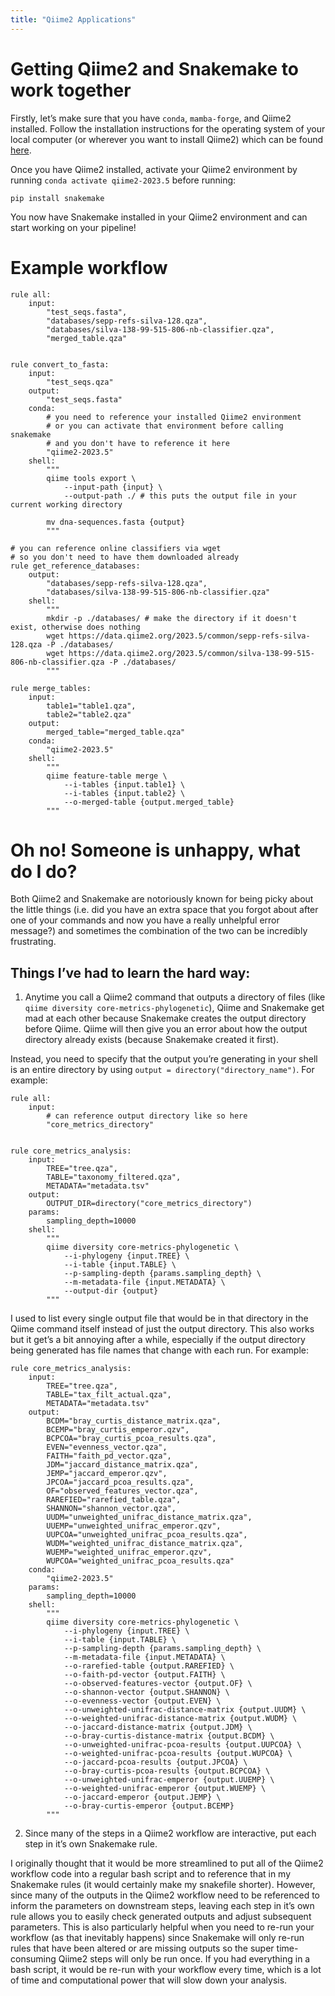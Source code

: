 ```yaml
---
title: "Qiime2 Applications"
---
```


# Getting Qiime2 and Snakemake to work together 
Firstly, let's make sure that you have `conda`, `mamba-forge`, and Qiime2 installed. Follow the installation instructions for the operating system of your local computer (or wherever you want to install Qiime2) which can be found [here](https://docs.qiime2.org/2023.5/install/native/).

Once you have Qiime2 installed, activate your Qiime2 environment by running `conda activate qiime2-2023.5` before running:

```
pip install snakemake
```

You now have Snakemake installed in your Qiime2 environment and can start working on your pipeline!

# Example workflow
```snakemake
rule all:
    input:
        "test_seqs.fasta",
        "databases/sepp-refs-silva-128.qza",
        "databases/silva-138-99-515-806-nb-classifier.qza",
        "merged_table.qza"


rule convert_to_fasta:
    input:
        "test_seqs.qza"
    output:
        "test_seqs.fasta"
    conda:
        # you need to reference your installed Qiime2 environment
        # or you can activate that environment before calling snakemake 
        # and you don't have to reference it here 
        "qiime2-2023.5"
    shell:
        """
        qiime tools export \
            --input-path {input} \
            --output-path ./ # this puts the output file in your current working directory
        
        mv dna-sequences.fasta {output}
        """ 

# you can reference online classifiers via wget 
# so you don't need to have them downloaded already
rule get_reference_databases:
    output:
        "databases/sepp-refs-silva-128.qza",
        "databases/silva-138-99-515-806-nb-classifier.qza"
    shell:
        """
        mkdir -p ./databases/ # make the directory if it doesn't exist, otherwise does nothing 
        wget https://data.qiime2.org/2023.5/common/sepp-refs-silva-128.qza -P ./databases/
        wget https://data.qiime2.org/2023.5/common/silva-138-99-515-806-nb-classifier.qza -P ./databases/
        """

rule merge_tables:
    input:
        table1="table1.qza",
        table2="table2.qza"
    output:
        merged_table="merged_table.qza"
    conda:
        "qiime2-2023.5"
    shell:
        """
        qiime feature-table merge \
            --i-tables {input.table1} \
            --i-tables {input.table2} \
            --o-merged-table {output.merged_table}
        """
```

# Oh no! Someone is unhappy, what do I do?
Both Qiime2 and Snakemake are notoriously known for being picky about the little things (i.e. did you have an extra space that you forgot about after one of your commands and now you have a really unhelpful error message?) and sometimes the combination of the two can be incredibly frustrating.

## Things I've had to learn the hard way:
1. Anytime you call a Qiime2 command that outputs a directory of files (like `qiime diversity core-metrics-phylogenetic`), Qiime and Snakemake get mad at each other because Snakemake creates the output directory before Qiime. Qiime will then give you an error about how the output directory already exists (because Snakemake created it first).

Instead, you need to specify that the output you're generating in your shell is an entire directory by using `output = directory("directory_name")`. For example:

```snakemake
rule all:
    input:
        # can reference output directory like so here
        "core_metrics_directory"


rule core_metrics_analysis:
    input:
        TREE="tree.qza",
        TABLE="taxonomy_filtered.qza",
        METADATA="metadata.tsv"
    output:
        OUTPUT_DIR=directory("core_metrics_directory")
    params:
        sampling_depth=10000
    shell:
        """
        qiime diversity core-metrics-phylogenetic \
            --i-phylogeny {input.TREE} \
            --i-table {input.TABLE} \
            --p-sampling-depth {params.sampling_depth} \
            --m-metadata-file {input.METADATA} \
            --output-dir {output} 
        """

```

I used to list every single output file that would be in that directory in the Qiime command itself instead of just the output directory. This also works but it get's a bit annoying after a while, especially if the output directory being generated has file names that change with each run. For example:
   
```snakemake
rule core_metrics_analysis:
    input:
        TREE="tree.qza",
        TABLE="tax_filt_actual.qza",
        METADATA="metadata.tsv"
    output:
        BCDM="bray_curtis_distance_matrix.qza",
        BCEMP="bray_curtis_emperor.qzv",
        BCPCOA="bray_curtis_pcoa_results.qza",
        EVEN="evenness_vector.qza",
        FAITH="faith_pd_vector.qza",
        JDM="jaccard_distance_matrix.qza",
        JEMP="jaccard_emperor.qzv",
        JPCOA="jaccard_pcoa_results.qza",
        OF="observed_features_vector.qza",
        RAREFIED="rarefied_table.qza",
        SHANNON="shannon_vector.qza",
        UUDM="unweighted_unifrac_distance_matrix.qza",
        UUEMP="unweighted_unifrac_emperor.qzv",
        UUPCOA="unweighted_unifrac_pcoa_results.qza",
        WUDM="weighted_unifrac_distance_matrix.qza",
        WUEMP="weighted_unifrac_emperor.qzv",
        WUPCOA="weighted_unifrac_pcoa_results.qza"
    conda:
        "qiime2-2023.5"
    params:
        sampling_depth=10000
    shell:
        """
        qiime diversity core-metrics-phylogenetic \
            --i-phylogeny {input.TREE} \
            --i-table {input.TABLE} \
            --p-sampling-depth {params.sampling_depth} \
            --m-metadata-file {input.METADATA} \
            --o-rarefied-table {output.RAREFIED} \
            --o-faith-pd-vector {output.FAITH} \
            --o-observed-features-vector {output.OF} \
            --o-shannon-vector {output.SHANNON} \
            --o-evenness-vector {output.EVEN} \
            --o-unweighted-unifrac-distance-matrix {output.UUDM} \
            --o-weighted-unifrac-distance-matrix {output.WUDM} \
            --o-jaccard-distance-matrix {output.JDM} \
            --o-bray-curtis-distance-matrix {output.BCDM} \
            --o-unweighted-unifrac-pcoa-results {output.UUPCOA} \
            --o-weighted-unifrac-pcoa-results {output.WUPCOA} \
            --o-jaccard-pcoa-results {output.JPCOA} \
            --o-bray-curtis-pcoa-results {output.BCPCOA} \
            --o-unweighted-unifrac-emperor {output.UUEMP} \
            --o-weighted-unifrac-emperor {output.WUEMP} \
            --o-jaccard-emperor {output.JEMP} \
            --o-bray-curtis-emperor {output.BCEMP}
        """
```

2. Since many of the steps in a Qiime2 workflow are interactive, put each step in it's own Snakemake rule. 

I originally thought that it would be more streamlined to put all of the Qiime2 workflow code into a regular bash script and to reference that in my Snakemake rules (it would certainly make my snakefile shorter). However, since many of the outputs in the Qiime2 workflow need to be referenced to inform the parameters on downstream steps, leaving each step in it's own rule allows you to easily check generated outputs and adjust subsequent parameters. This is also particularly helpful when you need to re-run your workflow (as that inevitably happens) since Snakemake will only re-run rules that have been altered or are missing outputs so the super time-consuming Qiime2 steps will only be run once. If you had everything in a bash script, it would be re-run with your workflow every time, which is a lot of time and computational power that will slow down your analysis. 
